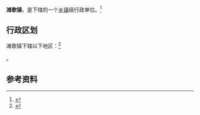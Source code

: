 {{中国乡级行政区|62/05/24/103/000}}

'''滩歌镇'''，是{{PRC admin/fullname|62/05/24/103/000|3}}下辖的一个[[乡镇|乡镇]]级行政单位。<ref>{{PRC admin/ref sgc|{{PRC admin/parent|62/05/24/103/000}}}}</ref>

== 行政区划 ==

滩歌镇下辖以下地区：<ref>{{PRC admin/ref sgc|62/05/24/103/000}}</ref>

{{PRC admin/children|62/05/24/103/000}}。

== 参考资料 ==

{{reflist}}

{{行政区划小作品}}
{{PRC admin/navcat|62/05/24/103/000}}